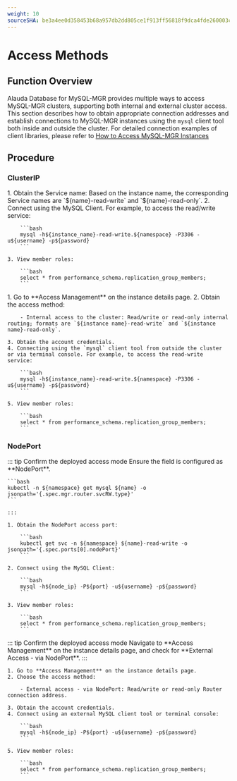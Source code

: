 ```yaml
---
weight: 10
sourceSHA: be3a4ee0d358453b68a957db2dd805ce1f913ff56818f9dca4fde260003cfaf2
---
```


# Access Methods

## Function Overview
Alauda Database for MySQL-MGR provides multiple ways to access MySQL-MGR clusters, supporting both internal and external cluster access. This section describes how to obtain appropriate connection addresses and establish connections to MySQL-MGR instances using the `mysql` client tool both inside and outside the cluster.
For detailed connection examples of client libraries, please refer to [How to Access MySQL-MGR Instances](../how_to/50-access)

## Procedure

### ClusterIP

<Tabs>
  <Tab label="CLI">
    1. Obtain the Service name: Based on the instance name, the corresponding Service names are `${name}-read-write` and `${name}-read-only`.
    2. Connect using the MySQL Client. For example, to access the read/write service:

        ```bash
        mysql -h${instance_name}-read-write.${namespace} -P3306 -u${username} -p${password}
        ```

    3. View member roles:

        ```bash
        select * from performance_schema.replication_group_members;
        ```
  </Tab>

  <Tab label="Web Console">
    1. Go to **Access Management** on the instance details page.
    2. Obtain the access method:

        - Internal access to the cluster: Read/write or read-only internal routing; formats are `${instance name}-read-write` and `${instance name}-read-only`.

    3. Obtain the account credentials.
    4. Connecting using the `mysql` client tool from outside the cluster or via terminal console. For example, to access the read-write service:

        ```bash
        mysql -h${instance_name}-read-write.${namespace} -P3306 -u${username} -p${password}
        ```

    5. View member roles:

        ```bash
        select * from performance_schema.replication_group_members;
        ```
  </Tab>
</Tabs>

### NodePort

<Tabs>
  <Tab label="CLI">
    ::: tip Confirm the deployed access mode
    Ensure the field is configured as **NodePort**.

    ```bash
    kubectl -n ${namespace} get mysql ${name} -o jsonpath='{.spec.mgr.router.svcRW.type}'
    ```

    :::

    1. Obtain the NodePort access port:

        ```bash
        kubectl get svc -n ${namespace} ${name}-read-write -o jsonpath='{.spec.ports[0].nodePort}'
        ```

    2. Connect using the MySQL Client:

        ```bash
        mysql -h${node_ip} -P${port} -u${username} -p${password}
        ```

    3. View member roles:

        ```bash
        select * from performance_schema.replication_group_members;
        ```
  </Tab>

  <Tab label="Web Console">
    ::: tip Confirm the deployed access mode
    Navigate to **Access Management** on the instance details page, and check for **External Access - via NodePort**.
    :::

    1. Go to **Access Management** on the instance details page.
    2. Choose the access method:

        - External access - via NodePort: Read/write or read-only Router connection address.

    3. Obtain the account credentials.
    4. Connect using an external MySQL client tool or terminal console:

        ```bash
        mysql -h${node_ip} -P${port} -u${username} -p${password}
        ```

    5. View member roles:

        ```bash
        select * from performance_schema.replication_group_members;
        ```
  </Tab>
</Tabs>
